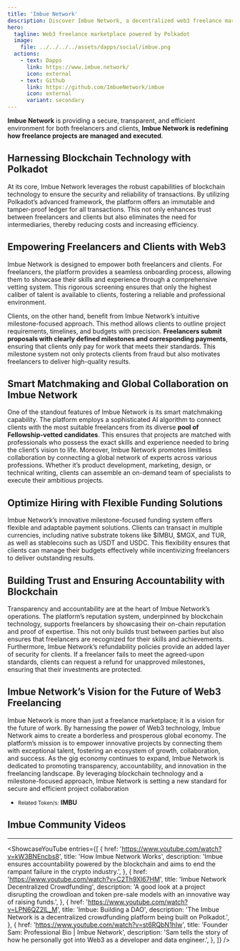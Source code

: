 ```yaml
---
title: 'Imbue Network'
description: Discover Imbue Network, a decentralized web3 freelance marketplace powered by Polkadot, offering secure and efficient project collaboration.
hero:
  tagline: Web3 freelance marketplace powered by Polkadot
  image: 
    file: ../../../../assets/dapps/social/imbue.png
  actions:
    - text: Dapps
      link: https://www.imbue.network/
      icon: external
    - text: Github
      link: https://github.com/ImbueNetwork/imbue
      icon: external
      variant: secondary
---
```



**Imbue Network** is providing a secure, transparent, and efficient environment for both freelancers and clients, **Imbue Network is redefining how freelance projects are managed and executed**.

## Harnessing Blockchain Technology with Polkadot
At its core, Imbue Network leverages the robust capabilities of blockchain technology to ensure the security and reliability of transactions. By utilizing Polkadot’s advanced framework, the platform offers an immutable and tamper-proof ledger for all transactions. This not only enhances trust between freelancers and clients but also eliminates the need for intermediaries, thereby reducing costs and increasing efficiency.

## Empowering Freelancers and Clients with Web3
Imbue Network is designed to empower both freelancers and clients. For freelancers, the platform provides a seamless onboarding process, allowing them to showcase their skills and experience through a comprehensive vetting system. This rigorous screening ensures that only the highest caliber of talent is available to clients, fostering a reliable and professional environment.

Clients, on the other hand, benefit from Imbue Network’s intuitive milestone-focused approach. This method allows clients to outline project requirements, timelines, and budgets with precision. **Freelancers submit proposals with clearly defined milestones and corresponding payments**, ensuring that clients only pay for work that meets their standards. This milestone system not only protects clients from fraud but also motivates freelancers to deliver high-quality results.

## Smart Matchmaking and Global Collaboration on Imbue Network
One of the standout features of Imbue Network is its smart matchmaking capability. The platform employs a sophisticated AI algorithm to connect clients with the most suitable freelancers from its diverse **pool of Fellowship-vetted candidates**. This ensures that projects are matched with professionals who possess the exact skills and experience needed to bring the client’s vision to life.
Moreover, Imbue Network promotes limitless collaboration by connecting a global network of experts across various professions. Whether it’s product development, marketing, design, or technical writing, clients can assemble an on-demand team of specialists to execute their ambitious projects.

## Optimize Hiring with Flexible Funding Solutions
Imbue Network’s innovative milestone-focused funding system offers flexible and adaptable payment solutions. Clients can transact in multiple currencies, including native substrate tokens like $IMBU, $MGX, and TUR, as well as stablecoins such as USDT and USDC. This flexibility ensures that clients can manage their budgets effectively while incentivizing freelancers to deliver outstanding results.

## Building Trust and Ensuring Accountability with Blockchain
Transparency and accountability are at the heart of Imbue Network’s operations. The platform’s reputation system, underpinned by blockchain technology, supports freelancers by showcasing their on-chain reputation and proof of expertise. This not only builds trust between parties but also ensures that freelancers are recognized for their skills and achievements.
Furthermore, Imbue Network’s refundability policies provide an added layer of security for clients. If a freelancer fails to meet the agreed-upon standards, clients can request a refund for unapproved milestones, ensuring that their investments are protected.

## Imbue Network’s Vision for the Future of Web3 Freelancing
Imbue Network is more than just a freelance marketplace; it is a vision for the future of work. By harnessing the power of Web3 technology, Imbue Network aims to create a borderless and prosperous global economy. The platform’s mission is to empower innovative projects by connecting them with exceptional talent, fostering an ecosystem of growth, collaboration, and success.
As the gig economy continues to expand, Imbue Network is dedicated to promoting transparency, accountability, and innovation in the freelancing landscape. By leveraging blockchain technology and a milestone-focused approach, Imbue Network is setting a new standard for secure and efficient project collaboration

- <small>Related Token/s:</small> **IMBU**


## Imbue Community Videos
------------
<ShowcaseYouTube
  entries={[
        {
        href: 'https://www.youtube.com/watch?v=kW3BNEncbs8',
      title: 'How Imbue Network Works',
      description: 'Imbue ensures accountability powered by the blockchain and aims to end the rampant failure in the crypto industry.',
    },
            {
        href: 'https://www.youtube.com/watch?v=C2Th9Xl67HM',
      title: 'Imbue Network Decentralized Crowdfunding',
      description: 'A good look at a project disrupting the crowdloan and token pre-sale models with an innovative way of raising funds.',
    },
                {
        href: 'https://www.youtube.com/watch?v=LPN6QZ2lL_M',
      title: 'Imbue: Building a DAO',
      description: 'The Imbue Network is a decentralized crowdfunding platform being built on Polkadot.',
    },
                {
        href: 'https://www.youtube.com/watch?v=st6RQbN1hIw',
      title: 'Founder Sam: Professional Bio | Imbue Network',
      description: 'Sam tells the story of how he personally got into Web3 as a developer and data engineer.',
    },
  ]} />
